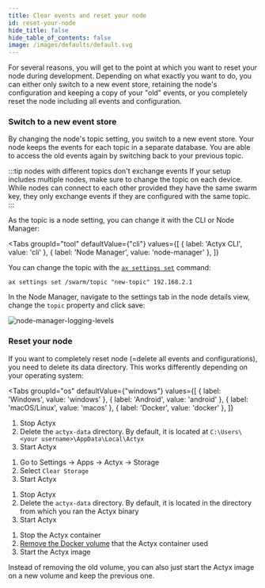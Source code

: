 ```yaml
---
title: Clear events and reset your node
id: reset-your-node
hide_title: false
hide_table_of_contents: false
image: /images/defaults/default.svg
---
```


For several reasons, you will get to the point at which you want to reset your node during development.
Depending on what exactly you want to do, you can either only switch to a new event store, retaining the node's configuration and keeping a copy of your "old" events, or you completely reset the node including all events and configuration.

### Switch to a new event store

By changing the node's topic setting, you switch to a new event store.
Your node keeps the events for each topic in a separate database.
You are able to access the old events again by switching back to your previous topic.

:::tip nodes with different topics don't exchange events
If your setup includes multiple nodes, make sure to change the topic on each device. While nodes can connect to each other provided they have the same swarm key, they only exchange events if they are configured with the same topic.
:::

As the topic is a node setting, you can change it with the CLI or Node Manager:


<Tabs
  groupId="tool"
  defaultValue={"cli"}
  values={[
    { label: 'Actyx CLI', value: 'cli' },
    { label: 'Node Manager', value: 'node-manager' },
  ]}
>


<TabItem value="cli">


You can change the topic with the [`ax settings set`](../../reference/cli/settings/set) command:

```text
ax settings set /swarm/topic "new-topic" 192.168.2.1
```

</TabItem>
<TabItem value="node-manager">


In the Node Manager, navigate to the settings tab in the node details view, change the `topic` property and click save:

![node-manager-logging-levels](/images/how-to/swarms/swarm-key-configuration.png)

</TabItem>
</Tabs>


### Reset your node

If you want to completely reset node (=delete all events and configurations), you need to delete its data directory. This works differently depending on your operating system:

<Tabs
  groupId="os"
  defaultValue={"windows"}
  values={[
    { label: 'Windows', value: 'windows' },
    { label: 'Android', value: 'android' },
    { label: 'macOS/Linux', value: 'macos' },
    { label: 'Docker', value: 'docker' },
  ]}
>


<TabItem value="windows">


1. Stop Actyx
2. Delete the `actyx-data` directory. By default, it is located at `C:\Users\<your username>\AppData\Local\Actyx`
3. Start Actyx

</TabItem>
<TabItem value="android">


1. Go to Settings -> Apps -> Actyx -> Storage
2. Select `Clear Storage`
3. Start Actyx

</TabItem>
<TabItem value="macos">


1. Stop Actyx
2. Delete the `actyx-data` directory. By default, it is located in the directory from which you ran the Actyx binary
3. Start Actyx

</TabItem>
<TabItem value="docker">


1. Stop the Actyx container
2. [Remove the Docker volume](https://docs.docker.com/engine/reference/commandline/volume_rm/) that the Actyx container used
3. Start the Actyx image

Instead of removing the old volume, you can also just start the Actyx image on a new volume and keep the previous one.

</TabItem>
</Tabs>

